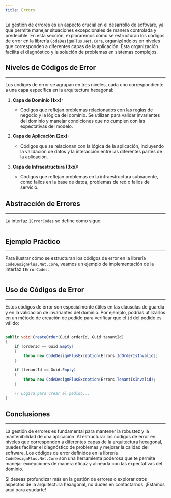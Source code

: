 ```yaml
---
title: Errors
---
```


La gestión de errores es un aspecto crucial en el desarrollo de software, ya que permite manejar situaciones excepcionales de manera controlada y predecible. En esta sección, exploraremos cómo se estructuran los códigos de error en la librería `CodeDesignPlus.Net.Core`, organizándolos en niveles que corresponden a diferentes capas de la aplicación. Esta organización facilita el diagnóstico y la solución de problemas en sistemas complejos.

## Niveles de Códigos de Error
---

Los códigos de error se agrupan en tres niveles, cada uno correspondiente a una capa específica en la arquitectura hexagonal:

1. **Capa de Dominio (1xx):** 
   - Códigos que reflejan problemas relacionados con las reglas de negocio y la lógica del dominio. Se utilizan para validar invariantes del dominio y manejar condiciones que no cumplen con las expectativas del modelo.

2. **Capa de Aplicación (2xx):** 
   - Códigos que se relacionan con la lógica de la aplicación, incluyendo la validación de datos y la interacción entre las diferentes partes de la aplicación.

3. **Capa de Infraestructura (3xx):**
   - Códigos que reflejan problemas en la infraestructura subyacente, como fallos en la base de datos, problemas de red o fallos de servicio.

## Abstracción de Errores
---

La interfaz `IErrorCodes` se define como sigue:

```csharp url="packages/CodeDesignPlus.Net.Core/src/CodeDesignPlus.Net.Core.Abstractions/IErrorCodes.cs" 
```

## Ejemplo Práctico
---

Para ilustrar cómo se estructuran los códigos de error en la librería `CodeDesignPlus.Net.Core`, veamos un ejemplo de implementación de la interfaz `IErrorCodes`:

```csharp url="examples/CodeDesignPlus.Net.Core.Sample/Resources/Errors/Errors.cs" 
```

## Uso de Códigos de Error
---

Estos códigos de error son especialmente útiles en las cláusulas de guardia y en la validación de invariantes del dominio. Por ejemplo, podrías utilizarlos en un método de creación de pedido para verificar que el `Id` del pedido es válido:

```csharp

public void CreateOrder(Guid orderId, Guid tenantId)
{
    if (orderId == Guid.Empty)
    {
        throw new CodeDesignPlusException(Errors.IdOrderIsInvalid);
    }

    if (tenantId == Guid.Empty)
    {
        throw new CodeDesignPlusException(Errors.TenantIsInvalid);
    }

    // Lógica para crear el pedido...
}

```

## Conclusiones
---

La gestión de errores es fundamental para mantener la robustez y la mantenibilidad de una aplicación. Al estructurar los códigos de error en niveles que corresponden a diferentes capas de la arquitectura hexagonal, puedes facilitar el diagnóstico de problemas y mejorar la calidad del software. Los códigos de error definidos en la librería `CodeDesignPlus.Net.Core` son una herramienta poderosa que te permite manejar excepciones de manera eficaz y alineada con las expectativas del dominio.

Si deseas profundizar más en la gestión de errores o explorar otros aspectos de la arquitectura hexagonal, no dudes en contactarnos. ¡Estamos aquí para ayudarte!
